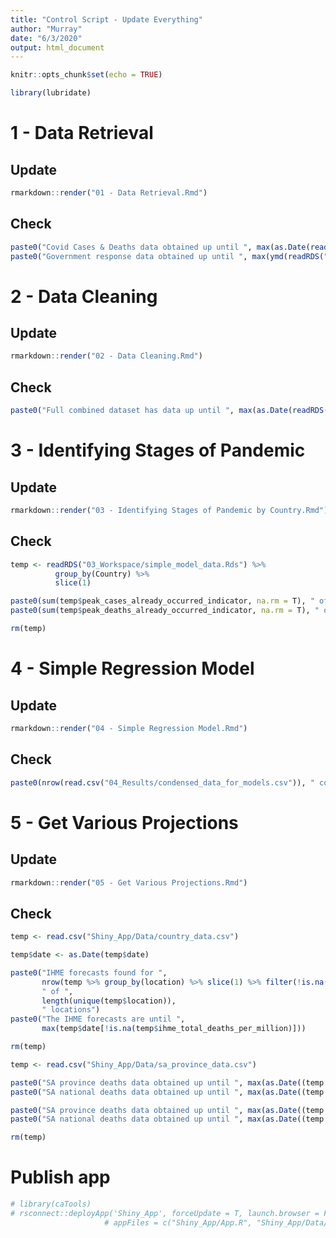 ```yaml
---
title: "Control Script - Update Everything"
author: "Murray"
date: "6/3/2020"
output: html_document
---
```


```r
knitr::opts_chunk$set(echo = TRUE)

library(lubridate)
```

# 1 - Data Retrieval

## Update

```r
rmarkdown::render("01 - Data Retrieval.Rmd")
```

## Check

```r
paste0("Covid Cases & Deaths data obtained up until ", max(as.Date(readRDS("01_Workspace/tests_cases_deaths_data.Rds")$date)))
paste0("Government response data obtained up until ", max(ymd(readRDS("01_Workspace/gov_response_data.Rds")$Date)))
```


# 2 - Data Cleaning

## Update

```r
rmarkdown::render("02 - Data Cleaning.Rmd")
```

## Check

```r
paste0("Full combined dataset has data up until ", max(as.Date(readRDS("02_Workspace/simple_model_data.Rds")$date)))
```


# 3 - Identifying Stages of Pandemic

## Update

```r
rmarkdown::render("03 - Identifying Stages of Pandemic by Country.Rmd")
```

## Check

```r
temp <- readRDS("03_Workspace/simple_model_data.Rds") %>%
          group_by(Country) %>%
          slice(1)

paste0(sum(temp$peak_cases_already_occurred_indicator, na.rm = T), " of ", nrow(temp), " locations were determined to have experienced their peak in cases already")
paste0(sum(temp$peak_deaths_already_occurred_indicator, na.rm = T), " of ", nrow(temp), " locations were determined to have experienced their peak in deaths already")

rm(temp)
```


# 4 - Simple Regression Model

## Update

```r
rmarkdown::render("04 - Simple Regression Model.Rmd")
```

## Check

```r
paste0(nrow(read.csv("04_Results/condensed_data_for_models.csv")), " countries were used in the simple regression model")
```


# 5 - Get Various Projections

## Update

```r
rmarkdown::render("05 - Get Various Projections.Rmd")
```

## Check

```r
temp <- read.csv("Shiny_App/Data/country_data.csv")

temp$date <- as.Date(temp$date)

paste0("IHME forecasts found for ",
       nrow(temp %>% group_by(location) %>% slice(1) %>% filter(!is.na(ihme_total_deaths_per_million))),
       " of ",
       length(unique(temp$location)),
       " locations")
paste0("The IHME forecasts are until ",
       max(temp$date[!is.na(temp$ihme_total_deaths_per_million)]))

rm(temp)

temp <- read.csv("Shiny_App/Data/sa_province_data.csv")

paste0("SA province deaths data obtained up until ", max(as.Date((temp %>% filter(province != "SouthAfrica" & !is.na(total_deaths_per_million)))$date)))
paste0("SA national deaths data obtained up until ", max(as.Date((temp %>% filter(province == "SouthAfrica" & !is.na(total_deaths_per_million)))$date)))

paste0("SA province deaths data obtained up until ", max(as.Date((temp %>% filter(province != "SouthAfrica" & !is.na(total_cases_per_million)))$date)))
paste0("SA national deaths data obtained up until ", max(as.Date((temp %>% filter(province == "SouthAfrica" & !is.na(total_cases_per_million)))$date)))

rm(temp)
```

# Publish app

```r
# library(caTools)
# rsconnect::deployApp('Shiny_App', forceUpdate = T, launch.browser = F)
                     # appFiles = c("Shiny_App/App.R", "Shiny_App/Data/data_for_shiny.Rds", "Shiny_App/Data/sa_data_for_shiny.Rds"))
```


